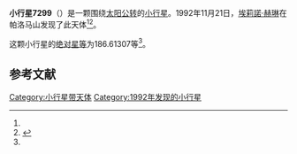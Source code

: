 {{Infobox planet
| bgcolour = #FFFFC0
| name = 7299 Indiawadkins
| symbol = 
| image = 
| caption = 
| discovery = yes
| discovery_ref = 
| discoverer = [[埃莉諾·赫琳|埃莉諾·赫琳]]
| discovery_site = [[帕洛马山|帕洛马山]] 
| discovered = 1992年11月21日
| designations = yes
| mp_name = 
| named_after = 
| alt_names = 1992 WZ5/ 1975 XV2 / 1987 QJ6 / 1989 AP2
| mp_category = [[主带小行星|主带小行星]]
| orbit_ref = <ref name="a">[http://ssd.jpl.nasa.gov/sbdb.cgi?sstr=7299 7299 Indiawadkins] {{Wayback|url=http://ssd.jpl.nasa.gov/sbdb.cgi?sstr=7299 |date=20201124023842 }}，小行星數據庫瀏覽器（JPL Small-Body Database Browser）－[[美国国家航空航天局|美国国家航空航天局]]喷气推进实验室</ref>
| epoch = 2456400.5 (2013年4月18日更新)
| aphelion = {{convert|3.2065670|AU|km|3|abbr=on|lk=out}}
| perihelion = {{convert|2.0248710|AU|km|3|abbr=on}}
| semimajor = {{convert|2.6157190|AU|km|3|abbr=on}}
| eccentricity = 0.2258836
| period = 1545.201257 [[日|日]]<br />4.23[[儒略年|儒略年]]
| avg_speed = 
| inclination = 13.99769
| asc_node = 263.14514
| mean_anomaly = 
| arg_peri = 186.61307
| satellites = 
| physical_characteristics = yes
| dimensions = 
| mass = 
| density = 
| surface_grav = 
| escape_velocity = 
| sidereal_day = 
| axial_tilt = 
| pole_ecliptic_lat = 
| pole_ecliptic_lon = 
| albedo = 
| temperatures= 
| temp_name1 = 
| mean_temp_1 = 
| max_temp_1 = 
| temp_name2 = 
| max_temp_2 = 
| spectral_type = 
| abs_magnitude = 186.61307
}}

'''小行星7299'''（{{lang-en|7299 Indiawadkins}}）是一颗围绕[[太阳|太阳]][[公转|公转]]的[[小行星|小行星]]。1992年11月21日，[[埃莉諾·赫琳|埃莉諾·赫琳]]在帕洛马山发现了此天体<ref name="a" /><ref>{{cite news|title=小行星列表|url=http://cfa-www.harvard.edu/iau/lists/NumberedMPs.txt|accessdate=2013-07-08|newspaper=哈佛大学|archive-date=2008-05-17|archive-url=https://web.archive.org/web/20080517010638/http://cfa-www.harvard.edu/iau/lists/NumberedMPs.txt|dead-url=no}}</ref>。

这颗小行星的[[绝对星等|绝对星等]]为186.61307等<ref name="a" />。

==参考文献==
{{reflist}}
{{Minor Planet Number|[[小行星7298|小行星7298]]|[[小行星7300|小行星7300]]}}

{{小天体}}

[[Category:小行星带天体|Category:小行星带天体]]
[[Category:1992年发现的小行星|Category:1992年发现的小行星]]

{{asteroid-stub}}